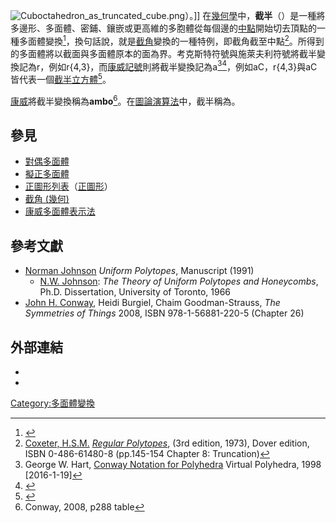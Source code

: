 [[File:Cuboctahedron_as_truncated_cube.png|thumb]]）。]]
在[[幾何學|幾何學]]中，'''截半'''（{{lang-en|Rectification}}）是一種將多邊形、多面體、密鋪、鑲嵌或更高維的多胞體從每個邊的[[中點|中點]]開始切去頂點的一種多面體變換<ref>{{Mathworld | urlname=Rectification | title=Rectification}}</ref>，換句話說，就是[[截角_(幾何)|截角]]變換的一種特例，即截角截至中點<ref>[[Coxeter|Coxeter, H.S.M.]] ''[[Regular_Polytopes_(book)|Regular Polytopes]]'', (3rd edition, 1973), Dover edition, ISBN 0-486-61480-8 (pp.145-154 Chapter 8: Truncation)</ref>。所得到的多面體將以截面與多面體原本的面為界。考克斯特符號與施萊夫利符號將截半變換記為r，例如r{4,3}，而[[康威多面體表示法|康威記號]]則將截半變換記為a<ref>George W. Hart, [http://www.georgehart.com/virtual-polyhedra/conway_notation.html Conway Notation for Polyhedra] {{Wayback|url=http://www.georgehart.com/virtual-polyhedra/conway_notation.html |date=20141129085342 }}  Virtual Polyhedra, 1998 [2016-1-19]</ref><ref>{{Mathworld | urlname=ConwayPolyhedronNotation | title=Conway Polyhedron Notation}}</ref>，例如aC，r{4,3}與aC皆代表一個[[截半立方體|截半立方體]]<ref>{{mathworld|urlname=Cuboctahedron |title=Cuboctahedron |urlname2=ArchimedeanSolid |title2=Archimedean solid}}</ref>。

[[康威|康威]]將截半變換稱為'''ambo'''<ref>Conway, 2008, p288 table</ref>。在[[圖論|圖論演算法]]中，截半稱為{{en-link|內側圖|Medial graph}}。

== 參見 ==
* [[對偶多面體|對偶多面體]]
* [[擬正多面體|擬正多面體]]
* [[正圖形列表|正圖形列表]]（[[正圖形|正圖形]]）
* [[截角_(幾何)|截角 (幾何)]]
* [[康威多面體表示法|康威多面體表示法]]

== 參考文獻 ==
{{reflist}}
* [[Norman_Johnson_(mathematician)|Norman Johnson]] ''Uniform Polytopes'', Manuscript (1991)
** [[Norman_Johnson_(mathematician)|N.W. Johnson]]: ''The Theory of Uniform Polytopes and Honeycombs'', Ph.D. Dissertation, University of Toronto, 1966
* [[John_Horton_Conway|John H. Conway]], Heidi Burgiel, Chaim Goodman-Strauss, ''The Symmetries of Things'' 2008, ISBN 978-1-56881-220-5 (Chapter 26)

== 外部連結 ==
* {{Mathworld | urlname=Rectification | title=Rectification}}
* {{GlossaryForHyperspace | anchor=Rectification | title=Rectification }}

{{多面體變換}}

[[Category:多面體變換|Category:多面體變換]]